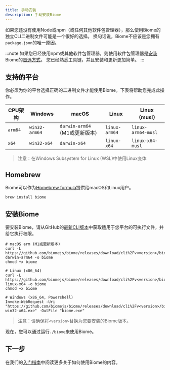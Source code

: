 ```yaml
---
title: 手动安装
description: 手动安装Biome
---
```


如果您还没有使用Node或npm（或任何其他软件包管理器），那么使用Biome的独立CLI二进制文件可能是一个很好的选择。
换句话说，Biome不应该是您拥有`package.json`的唯一原因。

:::note
如果您已经使用npm或其他软件包管理器，则使用软件包管理器是[安装](/guides/getting-started#installation) Biome的[首选方式](/guides/getting-started#installation)。
您已经熟悉工具链，并且安装和更新更加简单。
:::

## 支持的平台

你必须为你的平台选择正确的二进制文件才能使用Biome。下表将帮助您完成此操作。

| CPU架构 | Windows       | macOS                         | Linux         | Linux（musl）      |
| ------- | ------------- | ----------------------------- | ------------- | ------------------ |
| `arm64` | `win32-arm64` | `darwin-arm64` (M1或更新版本) | `linux-arm64` | `linux-arm64-musl` |
| `x64`   | `win32-x64`   | `darwin-x64`                  | `linux-x64`   | `linux-x64-musl`   |

> 注意：在Windows Subsystem for Linux (WSL)中使用Linux变体

## Homebrew

Biome可以作为[Homebrew formula](https://formulae.brew.sh/formula/biome)提供给macOS和Linux用户。

```shell
brew install biome
```

## 安装Biome

要安装Biome，请从GitHub的[最新CLI版本](https://github.com/biomejs/biome/releases)中获取适用于您平台的可执行文件，并给它执行权限。

```shell
# macOS arm (M1或更新版本)
curl -L https://github.com/biomejs/biome/releases/download/cli%2Fv<version>/biome-darwin-arm64 -o biome
chmod +x biome

# Linux (x86_64)
curl -L https://github.com/biomejs/biome/releases/download/cli%2Fv<version>/biome-linux-x64 -o biome
chmod +x biome

# Windows (x86_64, Powershell)
Invoke-WebRequest -Uri "https://github.com/biomejs/biome/releases/download/cli%2Fv<version>/biome-win32-x64.exe" -OutFile "biome.exe"
```

> 注意：请确保将`<version>`替换为您要安装的Biome版本。

现在，您可以通过运行`./biome`来使用Biome。

## 下一步

在我们的[入门指南](/guides/getting-started#next-steps)中阅读更多关于如何使用Biome的内容。
